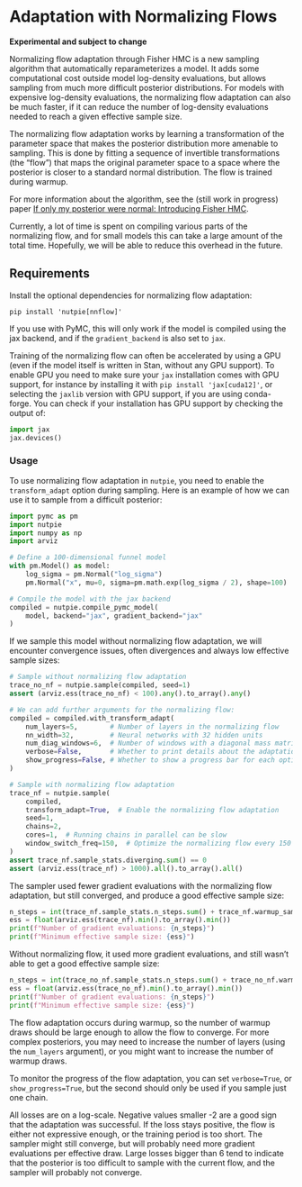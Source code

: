 # Adaptation with Normalizing Flows

**Experimental and subject to change**

Normalizing flow adaptation through Fisher HMC is a new sampling algorithm that
automatically reparameterizes a model. It adds some computational cost outside
model log-density evaluations, but allows sampling from much more difficult
posterior distributions. For models with expensive log-density evaluations, the
normalizing flow adaptation can also be much faster, if it can reduce the number
of log-density evaluations needed to reach a given effective sample size.

The normalizing flow adaptation works by learning a transformation of the parameter
space that makes the posterior distribution more amenable to sampling. This is done
by fitting a sequence of invertible transformations (the "flow") that maps the
original parameter space to a space where the posterior is closer to a standard
normal distribution. The flow is trained during warmup.

For more information about the algorithm, see the (still work in progress) paper
[If only my posterior were normal: Introducing Fisher
HMC](https://github.com/aseyboldt/covadapt-paper/releases/download/latest/main.pdf).

Currently, a lot of time is spent on compiling various parts of the normalizing
flow, and for small models this can take a large amount of the total time.
Hopefully, we will be able to reduce this overhead in the future.

## Requirements

Install the optional dependencies for normalizing flow adaptation:

```
pip install 'nutpie[nnflow]'
```

If you use with PyMC, this will only work if the model is compiled using the jax
backend, and if the `gradient_backend` is also set to `jax`.

Training of the normalizing flow can often be accelerated by using a GPU (even
if the model itself is written in Stan, without any GPU support). To enable GPU
you need to make sure your `jax` installation comes with GPU support, for
instance by installing it with `pip install 'jax[cuda12]'`, or selecting the
`jaxlib` version with GPU support, if you are using conda-forge. You can check if
your installation has GPU support by checking the output of:

```python
import jax
jax.devices()
```

### Usage

To use normalizing flow adaptation in `nutpie`, you need to enable the
`transform_adapt` option during sampling. Here is an example of how we can use
it to sample from a difficult posterior:

```python
import pymc as pm
import nutpie
import numpy as np
import arviz

# Define a 100-dimensional funnel model
with pm.Model() as model:
    log_sigma = pm.Normal("log_sigma")
    pm.Normal("x", mu=0, sigma=pm.math.exp(log_sigma / 2), shape=100)

# Compile the model with the jax backend
compiled = nutpie.compile_pymc_model(
    model, backend="jax", gradient_backend="jax"
)
```

If we sample this model without normalizing flow adaptation, we will encounter
convergence issues, often divergences and always low effective sample sizes:

```python
# Sample without normalizing flow adaptation
trace_no_nf = nutpie.sample(compiled, seed=1)
assert (arviz.ess(trace_no_nf) < 100).any().to_array().any()
```

```python
# We can add further arguments for the normalizing flow:
compiled = compiled.with_transform_adapt(
    num_layers=5,        # Number of layers in the normalizing flow
    nn_width=32,         # Neural networks with 32 hidden units
    num_diag_windows=6,  # Number of windows with a diagonal mass matrix intead of a flow
    verbose=False,       # Whether to print details about the adaptation process
    show_progress=False, # Whether to show a progress bar for each optimization step
)

# Sample with normalizing flow adaptation
trace_nf = nutpie.sample(
    compiled,
    transform_adapt=True,  # Enable the normalizing flow adaptation
    seed=1,
    chains=2,
    cores=1,  # Running chains in parallel can be slow
    window_switch_freq=150,  # Optimize the normalizing flow every 150 iterations
)
assert trace_nf.sample_stats.diverging.sum() == 0
assert (arviz.ess(trace_nf) > 1000).all().to_array().all()
```

The sampler used fewer gradient evaluations with the normalizing flow adaptation,
but still converged, and produce a good effective sample size:

```python
n_steps = int(trace_nf.sample_stats.n_steps.sum() + trace_nf.warmup_sample_stats.n_steps.sum())
ess = float(arviz.ess(trace_nf).min().to_array().min())
print(f"Number of gradient evaluations: {n_steps}")
print(f"Minimum effective sample size: {ess}")
```

Without normalizing flow, it used more gradient evaluations, and still wasn't able
to get a good effective sample size:

```python
n_steps = int(trace_no_nf.sample_stats.n_steps.sum() + trace_no_nf.warmup_sample_stats.n_steps.sum())
ess = float(arviz.ess(trace_no_nf).min().to_array().min())
print(f"Number of gradient evaluations: {n_steps}")
print(f"Minimum effective sample size: {ess}")
```

The flow adaptation occurs during warmup, so the number of warmup draws should
be large enough to allow the flow to converge. For more complex posteriors, you
may need to increase the number of layers (using the `num_layers` argument), or
you might want to increase the number of warmup draws.

To monitor the progress of the flow adaptation, you can set `verbose=True`, or
`show_progress=True`, but the second should only be used if you sample just one
chain.

All losses are on a log-scale. Negative values smaller -2 are a good sign that
the adaptation was successful. If the loss stays positive, the flow is either
not expressive enough, or the training period is too short. The sampler might
still converge, but will probably need more gradient evaluations per effective
draw. Large losses bigger than 6 tend to indicate that the posterior is too
difficult to sample with the current flow, and the sampler will probably not
converge.
